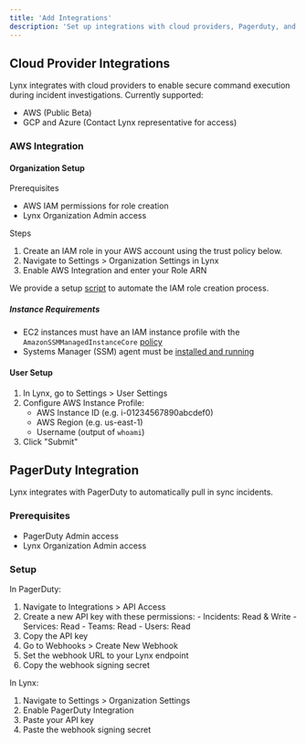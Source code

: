 ```yaml
---
title: 'Add Integrations'
description: 'Set up integrations with cloud providers, Pagerduty, and other tools so Lynx can plug into your workflows.'
---
```


## Cloud Provider Integrations
Lynx integrates with cloud providers to enable secure command execution during incident investigations. Currently supported:
- AWS (Public Beta)
- GCP and Azure (Contact Lynx representative for access)

### AWS Integration

#### Organization Setup
Prerequisites
- AWS IAM permissions for role creation
- Lynx Organization Admin access

Steps

1. Create an IAM role in your AWS account using the trust policy below.
2. Navigate to Settings > Organization Settings in Lynx
3. Enable AWS Integration and enter your Role ARN

We provide a setup [script](/setup/provision_ssm_iam_script) to automate the IAM role creation process.

##### Instance Requirements
- EC2 instances must have an IAM instance profile with the `AmazonSSMManagedInstanceCore` [policy](/setup/ssm_policy)
- Systems Manager (SSM) agent must be [installed and running](https://docs.aws.amazon.com/systems-manager/latest/userguide/manually-install-ssm-agent-linux.html)


#### User Setup
1. In Lynx, go to Settings > User Settings
2. Configure AWS Instance Profile:
   - AWS Instance ID (e.g. i-01234567890abcdef0)
   - AWS Region (e.g. us-east-1)
   - Username (output of `whoami`)
3. Click "Submit"

## PagerDuty Integration
Lynx integrates with PagerDuty to automatically pull in sync incidents.

### Prerequisites
- PagerDuty Admin access
- Lynx Organization Admin access

### Setup

In PagerDuty:
  1. Navigate to Integrations > API Access
  2. Create a new API key with these permissions:
    - Incidents: Read & Write
    - Services: Read
    - Teams: Read
    - Users: Read
  3. Copy the API key
  4. Go to Webhooks > Create New Webhook
  5. Set the webhook URL to your Lynx endpoint
  6. Copy the webhook signing secret

In Lynx:
  1. Navigate to Settings > Organization Settings
  2. Enable PagerDuty Integration
  3. Paste your API key
  4. Paste the webhook signing secret